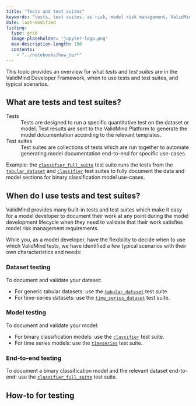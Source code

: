 ```yaml
---
title: "Tests and test suites"
keywords: "tests, test suites, ai risk, model risk management, ValidMind"
date: last-modified
listing:
  type: grid
  image-placeholder: "jupyter-logo.png"
  max-description-length: 150
  contents: 
    - "../notebooks/how_to/*"
---
```


This topic provides an overview for what _tests_ and _test suites_ are in the ValidMind Developer Framework, when to use tests and test suites, and typical scenarios. 

## What are tests and test suites?

Tests
: Tests are designed to run a specific quantitative test on the dataset or model. Test results are sent to the ValidMind Platform to generate the model documentation according to the relevant templates. 

Test suites
: Test suites are collections of tests which are run together to automate generating model documentation end-to-end for specific use-cases. 

   Example: the [`classifier_full_suite`](../validmind/validmind/test_suites/classifier.html#ClassifierFullSuite) test suite runs the tests from the [`tabular_dataset`](../validmind/validmind/test_suites/tabular_datasets.html) and [`classifier`](../validmind/validmind/test_suites/classifier.html) test suites to fully document the data and model sections for binary classification model use-cases. 

## When do I use tests and test suites?

ValidMind provides many built-in tests and test suites which make it easy for a model developer to document their work at any point during the model development lifecycle when they need to validate that their work satisfies model risk management requirements. 

While you, as a model developer, have the flexibility to decide when to use which ValidMind tests, we have identified a few typical scenarios with their own characteristics and needs:

::: {.grid}
::: {.g-col-6}
### Dataset testing

To document and validate your dataset:

- For generic tabular datasets: use the [`tabular_dataset`](../validmind/validmind/test_suites/tabular_datasets.html) test suite.
- For time-series datasets: use the [`time_series_dataset`](../validmind/validmind/test_suites/time_series.html#TimeSeriesDataset) test suite.
:::

::: {.g-col-6}
### Model testing

To document and validate your model:

- For binary classification models: use the [`classifier`](../validmind/validmind/test_suites/classifier.html) test suite.
- For time series models: use the [`timeseries`](../validmind/validmind/test_suites/time_series.html) test suite.
:::

:::

### End-to-end testing

To document a binary classification model and the relevant dataset end-to-end: use the [`classifier_full_suite`](../validmind/validmind/test_suites/classifier.html#ClassifierFullSuite) test suite.

## How-to for testing